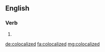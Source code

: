 ==English==

===Verb===
{{head|en}}

# {{en-past of|colocalize}}

[[de:colocalized]]
[[fa:colocalized]]
[[mg:colocalized]]